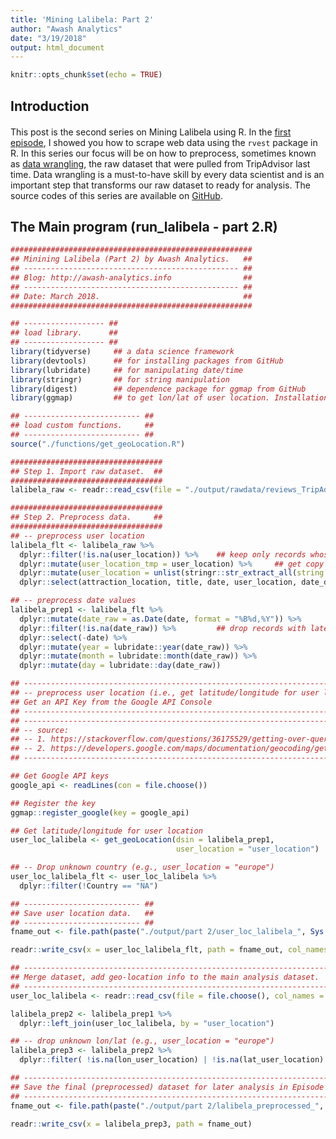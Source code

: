```yaml
---
title: 'Mining Lalibela: Part 2'
author: "Awash Analytics"
date: "3/19/2018"
output: html_document
---
```



<style type="text/css">

h1.title {
  font-size: 38px;
  color: DarkRed;
  text-align: center;
}
h4.author { /* Header 4 - and the author and data headers use this too  */
    font-size: 18px;
  font-family: "Times New Roman", Times, serif;
  color: DarkRed;
  text-align: center;
}
h4.date { /* Header 4 - and the author and data headers use this too  */
  font-size: 18px;
  font-family: "Times New Roman", Times, serif;
  color: DarkBlue;
  text-align: center;
  margin-bottom: 50px;
}

div.screenshot {
  width: 950px;
  height: 350px;
  margin-top: 30px;
  margin-bottom: 125px;
}

p {
  margin-top: 20px;
  margin-bottom: 20px;
}

div.img {
  margin-top: 20px;
  margin-bottom: 20px;
}

div.myCaption {
  margin-top: 10px;
  margin-bottom: 3px;
}

</style>

```r
knitr::opts_chunk$set(echo = TRUE)
```



<div id="intro">
<!-- <h4>1. Introduction</h4> -->
## Introduction

<p>
This post is the second series on Mining Lalibela using R. In the <a target="_blank" href="http://rpubs.com/haile/mining-lalibela-part-1">first episode</a>, I showed you how to scrape web data using the ``rvest`` package in R. In this series our focus will be on how to preprocess, sometimes known as <a target="_blank" href="http://qr.ae/TU1p4V">data wrangling</a>, the raw dataset that were pulled from TripAdvisor last time. Data wrangling is a must-to-have skill by every data scientist and is an important step that transforms our raw dataset to ready for analysis. The source codes of this series are available on <a target="_blank" href="https://github.com/awash-analytics/Awash-Analytics-Media-RStudio/tree/master/TripAdvisor/tourism">GitHub</a>.
</p>

</div> <!-- end introduction -->



<div id="run_lalibelaP2-area">

## The Main program (run_lalibela - part 2.R)

```r
######################################################
## Minining Lalibela (Part 2) by Awash Analytics.   ##
## ------------------------------------------------ ##
## Blog: http://awash-analytics.info                ##
## ------------------------------------------------ ##
## Date: March 2018.                                ##
######################################################

## ------------------ ##
## load library.      ##
## ------------------ ##
library(tidyverse)     ## a data science framework
library(devtools)      ## for installing packages from GitHub
library(lubridate)     ## for manipulating date/time
library(stringr)       ## for string manipulation
library(digest)        ## dependence package for ggmap from GitHub
library(ggmap)         ## to get lon/lat of user location. Installation: devtools::install_github("dkahle/ggmap")

## -------------------------- ##
## load custom functions.     ##
## -------------------------- ##
source("./functions/get_geoLocation.R")

##################################
## Step 1. Import raw dataset.  ##
##################################
lalibela_raw <- readr::read_csv(file = "./output/rawdata/reviews_TripAdvisor-lalibela_December_22_2017.csv", col_names = T)

##################################
## Step 2. Preprocess data.     ##
##################################
## -- preprocess user location
lalibela_flt <- lalibela_raw %>% 
  dplyr::filter(!is.na(user_location)) %>%    ## keep only records whose user location is known
  dplyr::mutate(user_location_tmp = user_location) %>%     ## get copy of user location
  dplyr::mutate(user_location = unlist(stringr::str_extract_all(string = user_location_tmp, pattern = "\\D+"))) %>%   ## drop numeric values, important to find the lon/lat of user location
  dplyr::select(attraction_location, title, date, user_location, date_dataAccess)

## -- preprocess date values
lalibela_prep1 <- lalibela_flt %>% 
  dplyr::mutate(date_raw = as.Date(date, format = "%B%d,%Y")) %>% 
  dplyr::filter(!is.na(date_raw)) %>%         ## drop records with latest reviews (e.g., date = 4 days ago)
  dplyr::select(-date) %>% 
  dplyr::mutate(year = lubridate::year(date_raw)) %>% 
  dplyr::mutate(month = lubridate::month(date_raw)) %>% 
  dplyr::mutate(day = lubridate::day(date_raw)) 

## --------------------------------------------------------------------------------- ##
## -- preprocess user location (i.e., get latitude/longitude for user location).     ##
## Get an API Key from the Google API Console                                        ##
## --------------------------------------------------------------------------------- ##
## ----------------------------------------------------------------------------------------------------------- ##
## -- source:                                                                   
## -- 1. https://stackoverflow.com/questions/36175529/getting-over-query-limit-after-one-request-with-geocode
## -- 2. https://developers.google.com/maps/documentation/geocoding/get-api-key?refresh=1
## ----------------------------------------------------------------------------------------------------------- ##

## Get Google API keys
google_api <- readLines(con = file.choose())

## Register the key
ggmap::register_google(key = google_api)

## Get latitude/longitude for user location
user_loc_lalibela <- get_geoLocation(dsin = lalibela_prep1, 
                                     user_location = "user_location")

## -- Drop unknown country (e.g., user_location = "europe")
user_loc_lalibela_flt <- user_loc_lalibela %>% 
  dplyr::filter(!Country == "NA")

## -------------------------- ##
## Save user location data.   ##
## -------------------------- ##
fname_out <- file.path(paste("./output/part 2/user_loc_lalibela_", Sys.Date(), ".csv", sep = ""))

readr::write_csv(x = user_loc_lalibela_flt, path = fname_out, col_names = T)

## --------------------------------------------------------------------- ##
## Merge dataset, add geo-location info to the main analysis dataset.    ##
## --------------------------------------------------------------------- ##
user_loc_lalibela <- readr::read_csv(file = file.choose(), col_names = TRUE)

lalibela_prep2 <- lalibela_prep1 %>% 
  dplyr::left_join(user_loc_lalibela, by = "user_location")

## -- drop unknown lon/lat (e.g., user_location = "europe")
lalibela_prep3 <- lalibela_prep2 %>% 
  dplyr::filter( !is.na(lon_user_location) | !is.na(lat_user_location) )

## ------------------------------------------------------------------------- ##
## Save the final (preprocessed) dataset for later analysis in Episode 3.    ##
## ------------------------------------------------------------------------- ##
fname_out <- file.path(paste("./output/part 2/lalibela_preprocessed_", Sys.Date(), ".csv", sep = ""))

readr::write_csv(x = lalibela_prep3, path = fname_out)
```



</div> <!-- end run_lalibelaP2-area -->
